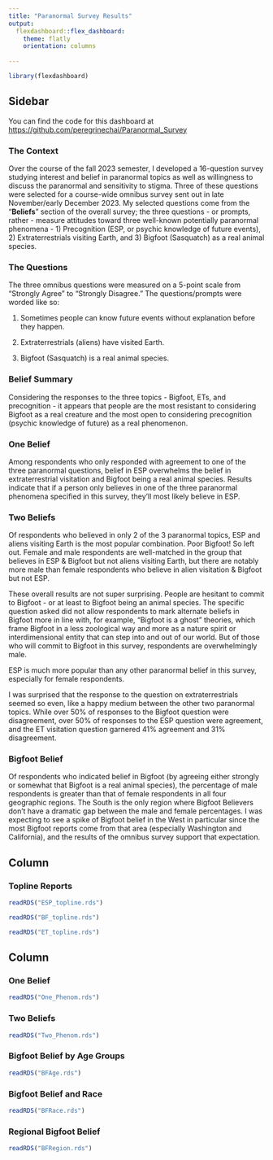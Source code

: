 ```yaml
---
title: "Paranormal Survey Results"
output: 
  flexdashboard::flex_dashboard: 
    theme: flatly
    orientation: columns
    
---
```


```r
library(flexdashboard)
```

## Sidebar {.sidebar data-width="380"}

You can find the code for this dashboard at [https://github.com/peregrinechai/Paranormal_Survey](https://github.com/peregrinechai/Distance_Education.git){.uri}

### The Context

Over the course of the fall 2023 semester, I developed a 16-question survey studying interest and belief in paranormal topics as well as willingness to discuss the paranormal and sensitivity to stigma. Three of these questions were selected for a course-wide omnibus survey sent out in late November/early December 2023. My selected questions come from the “**Beliefs**” section of the overall survey; the three questions - or prompts, rather - measure attitudes toward three well-known potentially paranormal phenomena - 1) Precognition (ESP, or psychic knowledge of future events), 2) Extraterrestrials visiting Earth, and 3) Bigfoot (Sasquatch) as a real animal species.

### The Questions

The three omnibus questions were measured on a 5-point scale from "Strongly Agree" to "Strongly Disagree." The questions/prompts were worded like so:

1.  Sometimes people can know future events without explanation before they happen.

2.  Extraterrestrials (aliens) have visited Earth.

3.  Bigfoot (Sasquatch) is a real animal species.

### Belief Summary

Considering the responses to the three topics - Bigfoot, ETs, and precognition - it appears that people are the most resistant to considering Bigfoot as a real creature and the most open to considering precognition (psychic knowledge of future) as a real phenomenon. 

### One Belief

Among respondents who only responded with agreement to one of the three paranormal questions, belief in ESP overwhelms the belief in extraterrestrial visitation and Bigfoot being a real animal species. Results indicate that if a person only believes in one of the three paranormal phenomena specified in this survey, they’ll most likely believe in ESP. 

### Two Beliefs

Of respondents who believed in only 2 of the 3 paranormal topics, ESP and aliens visiting Earth is the most popular combination. Poor Bigfoot! So left out. Female and male respondents are well-matched in the group that believes in ESP & Bigfoot but not aliens visiting Earth, but there are notably more male than female respondents who believe in alien visitation & Bigfoot but not ESP. 

These overall results are not super surprising. People are hesitant to commit to Bigfoot - or at least to Bigfoot being an animal species. The specific question asked did not allow respondents to mark alternate beliefs in Bigfoot more in line with, for example, “Bigfoot is a ghost” theories, which frame Bigfoot in a less zoological way and more as a nature spirit or interdimensional entity that can step into and out of our world. But of those who will commit to Bigfoot in this survey, respondents are overwhelmingly male. 

ESP is much more popular than any other paranormal belief in this survey, especially for female respondents. 

I was surprised that the response to the question on extraterrestrials seemed so even, like a happy medium between the other two paranormal topics. While over 50% of responses to the Bigfoot question were disagreement, over 50% of responses to the ESP question were agreement, and the ET visitation question garnered 41% agreement and 31% disagreement. 

### Bigfoot Belief

Of respondents who indicated belief in Bigfoot (by agreeing either strongly or somewhat that Bigfoot is a real animal species), the percentage of male respondents is greater than that of female respondents in all four geographic regions. The South is the only region where Bigfoot Believers don’t have a dramatic gap between the male and female percentages. I was expecting to see a spike of Bigfoot belief in the West in particular since the most Bigfoot reports come from that area (especially Washington and California), and the results of the omnibus survey support that expectation. 


## Column {data-width="290"}

### Topline Reports

```r
readRDS("ESP_topline.rds")
```


```r
readRDS("BF_topline.rds")
```


```r
readRDS("ET_topline.rds")
```

## Column {.tabset}

### One Belief

```r
readRDS("One_Phenom.rds")
```

### Two Beliefs 

```r
readRDS("Two_Phenom.rds")
```

### Bigfoot Belief by Age Groups

```r
readRDS("BFAge.rds")
```

### Bigfoot Belief and Race

```r
readRDS("BFRace.rds")
```

### Regional Bigfoot Belief

```r
readRDS("BFRegion.rds")
```
